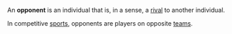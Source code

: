 An '''opponent''' is an individual that is, in a sense, a [[rival]] to another individual.

In competitive [[sport]]s, opponents are players on opposite [[team]]s.

{{wiktionary}}